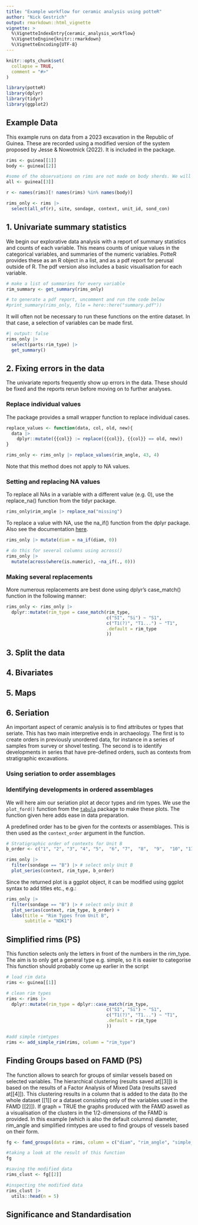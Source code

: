 ```yaml
---
title: "Example workflow for ceramic analysis using potteR"
author: "Nick Gestrich"
output: rmarkdown::html_vignette
vignette: >
  %\VignetteIndexEntry{ceramic_analysis_workflow}
  %\VignetteEngine{knitr::rmarkdown}
  %\VignetteEncoding{UTF-8}
---
```


```r
knitr::opts_chunk$set(
  collapse = TRUE,
  comment = "#>"
)
```

```r
library(potteR)
library(dplyr)
library(tidyr)
library(ggplot2)
```

## Example Data

This example runs on data from a 2023 excavation in the Republic of Guinea. These are recorded using a modified version of the system proposed by Jesse & Nowotnick (2022). It is included in the package.

```r
rims <- guinea[[1]]
body <- guinea[[2]]

#some of the observations on rims are not made on body sherds. We will treat these observations separately
all <- guinea[[3]]

r <- names(rims)[! names(rims) %in% names(body)]

rims_only <- rims |> 
  select(all_of(r), site, sondage, context, unit_id, sond_con)
```

## 1. Univariate summary statistics

We begin our explorative data analysis with a report of summary statistics and counts of each variable. This means counts of unique values in the categorical variables, and summaries of the numeric variables. PotteR provides these as an R object in a list, and as a pdf report for perusal outside of R. The pdf version also includes a basic visualisation for each variable.

```r
# make a list of summaries for every variable
rim_summary <- get_summary(rims_only)

# to generate a pdf report, uncomment and run the code below
#print_summary(rims_only, file = here::here("summary.pdf"))
```

It will often not be necessary to run these functions on the entire dataset. In that case, a selection of variables can be made first.

```r
#| output: false
rims_only |> 
  select(parts:rim_type) |> 
  get_summary()
```

## 2. Fixing errors in the data

The univariate reports frequently show up errors in the data. These should be fixed and the reports rerun before moving on to further analyses.

### Replace individual values

The package provides a small wrapper function to replace individual cases.

```r
replace_values <- function(data, col, old, new){
  data |> 
    dplyr::mutate({{col}} := replace({{col}}, {{col}} == old, new))
}

rims_only <- rims_only |> replace_values(rim_angle, 43, 4)
```

Note that this method does not apply to NA values.

### Setting and replacing NA values

To replace all NAs in a variable with a different value (e.g. 0), use the replace_na() function from the tidyr package.

```r
rims_only$rim_angle |> replace_na("missing")
```

To replace a value with NA, use the na_if() function from the dplyr package. Also see the documentation [here](https://dplyr.tidyverse.org/reference/na_if.html).

```r
rims_only |> mutate(diam = na_if(diam, 0))

# do this for several columns using across()
rims_only |> 
  mutate(across(where(is.numeric), ~na_if(., 0)))
```

### Making several replacements

More numerous replacements are best done using dplyr's case_match() function in the following manner:

```r
rims_only <- rims_only |> 
  dplyr::mutate(rim_type = case_match(rim_type, 
                                      c("SI", "Si") ~ "S1",
                                      c("T1(?)", "T1...") ~ "T1",
                                      .default = rim_type
                                      ))
```

## 3. Split the data

## 4. Bivariates

## 5. Maps

## 6. Seriation

An important aspect of ceramic analysis is to find attributes or types that seriate. This has two main interpretive ends in archaeology. The first is to create orders in previously unordered data, for instance in a series of samples from survey or shovel testing. The second is to identify developments in series that have pre-defined orders, such as contexts from stratigraphic excavations.

### Using seriation to order assemblages

### Identifying developments in ordered assemblages

We will here aim our seriation plot at decor types and rim types. We use the `plot_ford()` function from the [`tabula`](https://www.tesselle.org/packages.html) package to make these plots. The function given here adds ease in data preparation.

A predefined order has to be given for the contexts or assemblages. This is then used as the `context_order` argument in the function.

```r
# Stratigraphic order of contexts for Unit B
b_order <- c("1", "2", "3", "4", "5",  "6", "7",  "8",  "9",  "10", "11", "12", "13", "14", "15", "16", "17", "18", "19", "20", "21", "22", "23",  "24", "25", "26")

rims_only |> 
  filter(sondage == "B") |> # select only Unit B
  plot_series(context, rim_type, b_order)
```

Since the returned plot is a ggplot object, it can be modified using ggplot syntax to add titles etc., e.g.:

```r
rims_only |> 
  filter(sondage == "B") |> # select only Unit B
  plot_series(context, rim_type, b_order) +
  labs(title = "Rim Types from Unit B",
       subtitle = "NDK1")
```


## Simplified rims (PS)
This function selects only the letters in front of the numbers in the rim_type. The aim is to only get a general type e.g. simple, so it is easier to categorise
This function should probably come up earlier in the script
```r
# load rim data
rims <- guinea[[1]]

# clean rim types
rims <- rims |> 
  dplyr::mutate(rim_type = dplyr::case_match(rim_type, 
                                      c("SI", "Si") ~ "S1",
                                      c("T1(?)", "T1...") ~ "T1",
                                      .default = rim_type
                                      ))

#add simple rimtypes
rims <- add_simple_rim(rims, column = "rim_type")

```


## Finding Groups based on FAMD (PS)
The function allows to search for groups of similar vessels based on selected variables. The hierarchical clustering (results saved at[[3]]) is based on the results of a Factor Analysis of Mixed Data (results saved at[[4]]). This clustering results in a column that is added to the data (to the whole dataset [[1]] or a dataset consisting only of the variables used in the FAMD [[2]]). If graph = TRUE the graphs produced with the FAMD aswell as a visualisation of the clusters in the 1/2-dimensions of the FAMD is provided.
In this example (which is also the default columns) diameter, rim_angle and simplified rimtypes are used to find groups of vessels based on their form.
```r


fg <- famd_groups(data = rims, column = c("diam", "rim_angle", "simple_rim_type"), graph = TRUE)

#taking a look at the result of this function
fg

#saving the modified data
rims_clust <- fg[[2]]

#inspecting the modified data
rims_clust |> 
  utils::head(n = 5)

```



## Significance and Standardisation


